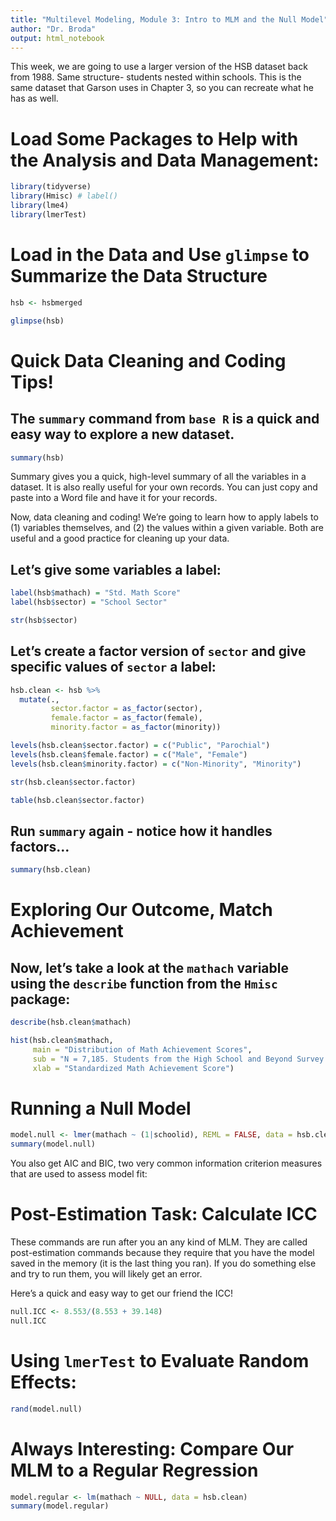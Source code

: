 ```yaml
---
title: "Multilevel Modeling, Module 3: Intro to MLM and the Null Model"
author: "Dr. Broda"
output: html_notebook 
---
```


This week, we are going to use a larger version of the HSB dataset back from 1988. Same structure- students nested within schools. This is the same dataset that Garson uses in Chapter 3, so you can recreate what he has as well.

# Load Some Packages to Help with the Analysis and Data Management:
```r
library(tidyverse) 
library(Hmisc) # label()
library(lme4)
library(lmerTest)

```

# Load in the Data and Use `glimpse` to Summarize the Data Structure
```r
hsb <- hsbmerged

glimpse(hsb)
```

# Quick Data Cleaning and Coding Tips!

## The `summary` command from `base R` is a quick and easy way to explore a new dataset.
```r
summary(hsb)
```

Summary gives you a quick, high-level summary of all the variables in a dataset. It is also really useful for your own records. You can just copy and paste into a Word file and have it for your records.

Now, data cleaning and coding! We're going to learn how to apply labels to (1) variables themselves, and (2) the values within a given variable. Both are useful and a good practice for cleaning up your data.

## Let's give some variables a label:
```r
label(hsb$mathach) = "Std. Math Score"
label(hsb$sector) = "School Sector"

str(hsb$sector)
```

## Let's create a factor version of `sector` and give specific values of `sector` a label:
```r
hsb.clean <- hsb %>%
  mutate(.,
         sector.factor = as_factor(sector),
         female.factor = as_factor(female),
         minority.factor = as_factor(minority))

levels(hsb.clean$sector.factor) = c("Public", "Parochial")
levels(hsb.clean$female.factor) = c("Male", "Female")
levels(hsb.clean$minority.factor) = c("Non-Minority", "Minority")

str(hsb.clean$sector.factor)
```

```r
table(hsb.clean$sector.factor)
```

## Run `summary` again - notice how it handles factors...
```r
summary(hsb.clean)
```


# Exploring Our Outcome, Match Achievement 

## Now, let's take a look at the `mathach` variable using the `describe` function from the `Hmisc` package:
```r
describe(hsb.clean$mathach)
```

```r
hist(hsb.clean$mathach, 
     main = "Distribution of Math Achievement Scores",
     sub = "N = 7,185. Students from the High School and Beyond Survey (1988).",
     xlab = "Standardized Math Achievement Score")
```

# Running a Null Model
```r
model.null <- lmer(mathach ~ (1|schoolid), REML = FALSE, data = hsb.clean)
summary(model.null)

```

You also get AIC and BIC, two very common information criterion measures that are used to assess model fit:

# Post-Estimation Task: Calculate ICC

These commands are run after you an any kind of MLM. They are called post-estimation commands because they require that you have the model saved in the memory (it is the last thing you ran). If you do something else and try to run them, you will likely get an error.

Here's a quick and easy way to get our friend the ICC!
```r

null.ICC <- 8.553/(8.553 + 39.148)
null.ICC

```

# Using `lmerTest` to Evaluate Random Effects:
```r
rand(model.null)
```

# Always Interesting: Compare Our MLM to a Regular Regression
```r
model.regular <- lm(mathach ~ NULL, data = hsb.clean)
summary(model.regular)
```
